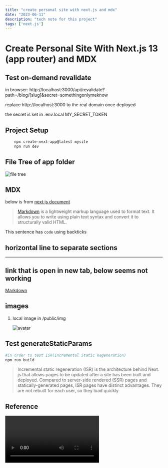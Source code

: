 ```yaml
---
title: "create personal site with next.js and mdx"
date: "2023-06-11"
description: "tech note for this project"
tags: ['next.js']
---
```


# Create Personal Site With Next.js 13 (app router) and MDX

## Test on-demand revalidate
in browser:
http://localhost:3000/api/revalidate?path=/blog/[slug]&secret=somethingonlymeknow

replace http://localhost:3000 to the real domain once deployed

the secret is set in .env.local MY_SECRET_TOKEN

## Project Setup
```bash
    npx create-next-app@latest mysite
    npn run dev
```

## File Tree of app folder

![file tree](/img/file-tree.png)

## MDX

below is from [next.js document](https://nextjs.org/docs/app/building-your-application/configuring/mdx)

> [Markdown](https://daringfireball.net/projects/markdown/syntax) is a lightweight markup language used to format text. It allows you to write using plain text syntax and convert it to structurally valid HTML.

This sentence has `code` using backticks

## horizontal line to separate sections

---

## link that is open in new tab, below seems not working

<a href="https://daringfireball.net/projects/markdown/syntax" target="_blank">
  Markdown
</a>

## images

1. local image in /public/img

   ![avatar](/img/avatar1.png)

## Test generateStaticParams

```bash
#in order to test ISR(incremental Static Regeneration)
npm run build 
```

> Incremental static regeneration (ISR) is the architecture behind Next. js that allows pages to be updated after a site has been built and deployed. Compared to server-side rendered (SSR) pages and statically-generated pages, ISR pages have distinct advantages. They are not rebuilt for each user, so they load quickly 


## Reference
<Video id="6ih_3m_UPKg" />

<Button text="test button" />


